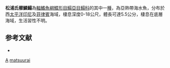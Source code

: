 {{Speciesbox
| taxon = Aseraggodes matsuurai
| status = NE
| status_system = IUCN3.1
| binomial_authority = [[Randall|Randall]] & [[Desoutter-Meniger|Desoutter-Meniger]], 2007
| synonyms = 
}}

'''松浦氏櫛鱗鰨'''為[[輻鰭魚綱|輻鰭魚綱]][[鰈形目|鰈形目]][[鰨亞目|鰨亞目]][[鰨科|鰨科]]的其中一[[種|種]]，為亞熱帶海水魚，分布於西[[太平洋|太平洋]][[印尼|印尼]]及[[菲律賓|菲律賓]]海域，棲息深度0-18公尺，體長可達5.5公分，棲息在底層海域，生活習性不明。

==参考文献==
*{{FishBase_species|genus=Aseraggodes|species=matsuurai|year=2014|month=4}}

{{taxonbar}}
[[Category:2007年描述的鱼类|A]]
[[Category:櫛鱗鰨屬|matsuurai]]